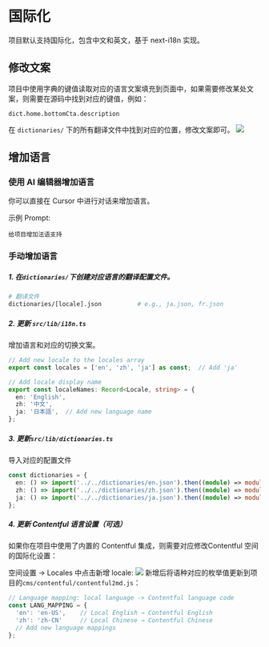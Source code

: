 # 国际化
项目默认支持国际化，包含中文和英文，基于 next-i18n 实现。

## 修改文案
项目中使用字典的键值读取对应的语言文案填充到页面中，如果需要修改某处文案，则需要在源码中找到对应的键值，例如：
```
dict.home.bottomCta.description
```
在 `dictionaries/` 下的所有翻译文件中找到对应的位置，修改文案即可。
![](/trans.png)

## 增加语言
### 使用 AI 编辑器增加语言
你可以直接在 Cursor 中进行对话来增加语言。

示例 Prompt:
```
给项目增加法语支持
```

### 手动增加语言
##### 1. 在`dictionaries/`下创建对应语言的翻译配置文件。
```bash
# 翻译文件
dictionaries/[locale].json          # e.g., ja.json, fr.json
```

##### 2. 更新 `src/lib/i18n.ts`
增加语言和对应的切换文案。
```typescript
// Add new locale to the locales array
export const locales = ['en', 'zh', 'ja'] as const;  // Add 'ja'

// Add locale display name
export const localeNames: Record<Locale, string> = {
  en: 'English',
  zh: '中文', 
  ja: '日本語',  // Add new language name
};
```

##### 3. 更新`src/lib/dictionaries.ts`

导入对应的配置文件
```typescript
const dictionaries = {
  en: () => import('../../dictionaries/en.json').then((module) => module.default),
  zh: () => import('../../dictionaries/zh.json').then((module) => module.default),
  ja: () => import('../../dictionaries/ja.json').then((module) => module.default), // Add new
};
```

##### 4. 更新 Contentful 语言设置（可选）
如果你在项目中使用了内置的 Contentful 集成，则需要对应修改Contentful 空间的国际化设置：

空间设置 -> Locales 中点击新增 locale:
![](/locale.png)
新增后将语种对应的枚举值更新到项目的`cms/contentful/contentful2md.js`：

```javascript
// Language mapping: local language -> Contentful language code
const LANG_MAPPING = {
  'en': 'en-US',    // Local English → Contentful English
  'zh': 'zh-CN'     // Local Chinese → Contentful Chinese
  // Add new language mappings
};
```